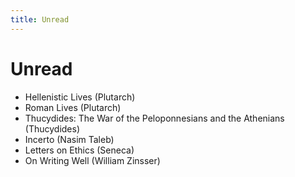 ```yaml
---
title: Unread
---
```


# Unread

- Hellenistic Lives (Plutarch)
- Roman Lives (Plutarch)
- Thucydides: The War of the Peloponnesians and the Athenians (Thucydides)
- Incerto (Nasim Taleb)
- Letters on Ethics (Seneca)
- On Writing Well (William Zinsser)
